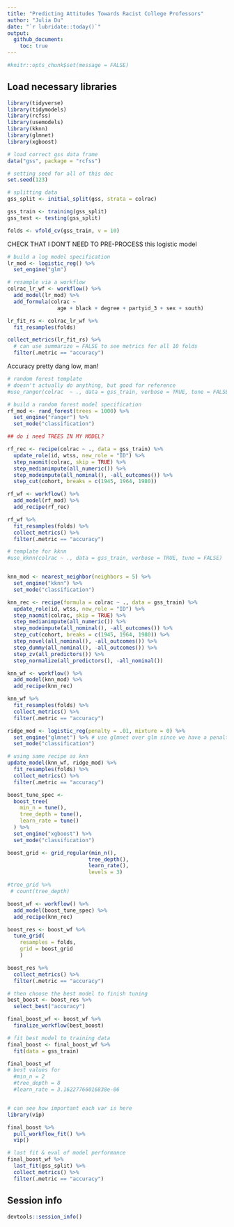 ```yaml
---
title: "Predicting Attitudes Towards Racist College Professors"
author: "Julia Du"
date: "`r lubridate::today()`"
output: 
  github_document:
    toc: true
---
```


```r
#knitr::opts_chunk$set(message = FALSE)
```

## Load necessary libraries

```r
library(tidyverse)
library(tidymodels)
library(rcfss)
library(usemodels)
library(kknn)
library(glmnet)
library(xgboost)

# load correct gss data frame
data("gss", package = "rcfss")
```

```r
# setting seed for all of this doc
set.seed(123)

# splitting data
gss_split <- initial_split(gss, strata = colrac)

gss_train <- training(gss_split)
gss_test <- testing(gss_split)

folds <- vfold_cv(gss_train, v = 10)
```

CHECK THAT I DON'T NEED TO PRE-PROCESS this logistic model
```r
# build a log model specification
lr_mod <- logistic_reg() %>% 
  set_engine("glm")

# resample via a workflow
colrac_lr_wf <- workflow() %>%
  add_model(lr_mod) %>%
  add_formula(colrac ~ 
                age + black + degree + partyid_3 + sex + south)

lr_fit_rs <- colrac_lr_wf %>%
  fit_resamples(folds)

collect_metrics(lr_fit_rs) %>%
  # can use summarize = FALSE to see metrics for all 10 folds
  filter(.metric == "accuracy")
```
Accuracy pretty dang low, man!

```r
# random forest template  
# doesn't actually do anything, but good for reference
#use_ranger(colrac  ~ ., data = gss_train, verbose = TRUE, tune = FALSE)

# build a random forest model specification
rf_mod <- rand_forest(trees = 1000) %>% 
  set_engine("ranger") %>% 
  set_mode("classification")

## do i need TREES IN MY MODEL?

rf_rec <- recipe(colrac ~ ., data = gss_train) %>% 
  update_role(id, wtss, new_role = "ID") %>%
  step_naomit(colrac, skip = TRUE) %>%
  step_medianimpute(all_numeric()) %>%
  step_modeimpute(all_nominal(), -all_outcomes()) %>%
  step_cut(cohort, breaks = c(1945, 1964, 1980))

rf_wf <- workflow() %>%
  add_model(rf_mod) %>%
  add_recipe(rf_rec)

rf_wf %>%
  fit_resamples(folds) %>%
  collect_metrics() %>% 
  filter(.metric == "accuracy")
```


```r
# template for kknn
#use_kknn(colrac ~ ., data = gss_train, verbose = TRUE, tune = FALSE)


knn_mod <- nearest_neighbor(neighbors = 5) %>%              
  set_engine("kknn") %>%             
  set_mode("classification")      

knn_rec <- recipe(formula = colrac ~ ., data = gss_train) %>% 
  update_role(id, wtss, new_role = "ID") %>%
  step_naomit(colrac, skip = TRUE) %>%
  step_medianimpute(all_numeric()) %>%
  step_modeimpute(all_nominal(), -all_outcomes()) %>%
  step_cut(cohort, breaks = c(1945, 1964, 1980)) %>%
  step_novel(all_nominal(), -all_outcomes()) %>%
  step_dummy(all_nominal(), -all_outcomes()) %>%
  step_zv(all_predictors()) %>% 
  step_normalize(all_predictors(), -all_nominal()) 

knn_wf <- workflow() %>%
  add_model(knn_mod) %>%
  add_recipe(knn_rec)

knn_wf %>%
  fit_resamples(folds) %>%
  collect_metrics() %>%
  filter(.metric == "accuracy")
```


```r
ridge_mod <- logistic_reg(penalty = .01, mixture = 0) %>% 
  set_engine("glmnet") %>% # use glmnet over glm since we have a penalty
  set_mode("classification")

# using same recipe as knn
update_model(knn_wf, ridge_mod) %>%
  fit_resamples(folds) %>%
  collect_metrics() %>%
  filter(.metric == "accuracy")
```
```r
boost_tune_spec <- 
  boost_tree(
    min_n = tune(),
    tree_depth = tune(), 
    learn_rate = tune()
  ) %>% 
  set_engine("xgboost") %>% 
  set_mode("classification")

boost_grid <- grid_regular(min_n(),
                          tree_depth(),
                          learn_rate(),
                          levels = 3)

#tree_grid %>% 
 # count(tree_depth)

boost_wf <- workflow() %>%
  add_model(boost_tune_spec) %>%
  add_recipe(knn_rec)

boost_res <- boost_wf %>% 
  tune_grid(
    resamples = folds,
    grid = boost_grid
    )

boost_res %>%
  collect_metrics() %>%
  filter(.metric == "accuracy")
```

```r
# then choose the best model to finish tuning
best_boost <- boost_res %>%
  select_best("accuracy")

final_boost_wf <- boost_wf %>%
  finalize_workflow(best_boost)

# fit best model to training data
final_boost <- final_boost_wf %>%
  fit(data = gss_train)

final_boost_wf
# best values for
  #min_n = 2
  #tree_depth = 8
  #learn_rate = 3.16227766016838e-06


# can see how important each var is here
library(vip)

final_boost %>% 
  pull_workflow_fit() %>% 
  vip()

# last fit & eval of model performance
final_boost_wf %>%
  last_fit(gss_split) %>%
  collect_metrics() %>%
  filter(.metric == "accuracy")

```

## Session info

```r
devtools::session_info()
```
